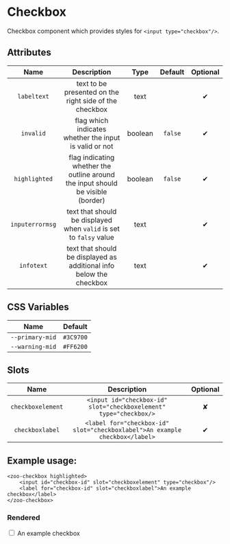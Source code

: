 
<Meta title="Docs/Checkbox"/>

# Checkbox

Checkbox component which provides styles for `<input type="checkbox"/>`.

## Attributes
|   **Name**    |           **Description**                                                      | **Type** | **Default** | **Optional** |
| :-----------: | :-----------------------------------------------------------------------------:|:--------:|:-----------:|:-----------:|
| `labeltext`   | text to be presented on the right side of the checkbox                         | text     |             |   ✔
| `invalid`     | flag which indicates whether the input is valid or not                         | boolean  |   `false`   |   ✔
| `highlighted` |flag indicating whether the outline around the input should be visible (border) | boolean  |   `false`   |   ✔
|`inputerrormsg`| text that should be displayed when `valid` is set to `falsy` value             | text     |             |   ✔
|   `infotext`  | text that should be displayed as additional info below the checkbox            | text     |             |   ✔
## CSS Variables
|        **Name**        |   **Default**  |
| :--------------------: |:--------------:|
| `--primary-mid`        |    `#3C9700`   |
| `--warning-mid`        |    `#FF6200`   |
## Slots
|      **Name**    |           **Description**          | **Optional** | 
| :--------------: | :---------------------------------:|:-----------:|
| `checkboxelement`| `<input id="checkbox-id" slot="checkboxelement" type="checkbox/>`| ✘
| `checkboxlabel`  | `<label for="checkbox-id" slot="checkboxlabel">An example checkbox</label>`| ✔

## Example usage:
```
<zoo-checkbox highlighted>
	<input id="checkbox-id" slot="checkboxelement" type="checkbox"/>
	<label for="checkbox-id" slot="checkboxlabel">An example checkbox</label>
</zoo-checkbox>
```
### Rendered
<zoo-checkbox highlighted>
	<input id="checkbox-id" slot="checkboxelement" type="checkbox"/>
	<label htmlFor="checkbox-id" slot="checkboxlabel">An example checkbox</label>
</zoo-checkbox>
